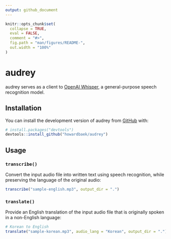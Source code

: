 ```yaml
---
output: github_document
---
```


<!-- README.md is generated from README.Rmd. Please edit that file -->

```r
knitr::opts_chunk$set(
  collapse = TRUE,
  eval = FALSE,
  comment = "#>",
  fig.path = "man/figures/README-",
  out.width = "100%"
)
```

# audrey

<!-- badges: start -->
<!-- badges: end -->

audrey serves as a client to [OpenAI Whisper](https://github.com/openai/whisper), a general-purpose speech recognition model. 

## Installation

You can install the development version of audrey from [GitHub](https://github.com/) with:

``` r
# install.packages("devtools")
devtools::install_github("howardbaek/audrey")
```

## Usage

### `transcribe()`

Convert the input audio file into written text using speech recognition, while preserving the language of the original audio:

```r
transcribe("sample-english.mp3", output_dir = ".")
```


### `translate()`

Provide an English translation of the input audio file that is originally spoken in a non-English language:

```r
# Korean to English
translate("sample-korean.mp3", audio_lang = "Korean", output_dir = ".")
```

